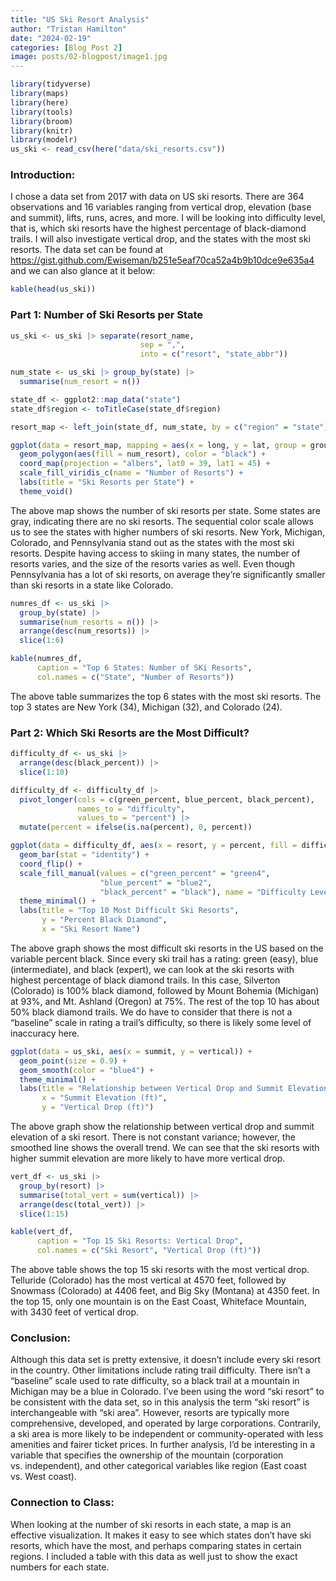 ```yaml
---
title: "US Ski Resort Analysis"
author: "Tristan Hamilton"
date: "2024-02-19"
categories: [Blog Post 2]
image: posts/02-blogpost/image1.jpg
---
```



```r
library(tidyverse)
library(maps)
library(here)
library(tools)
library(broom)
library(knitr)
library(modelr)
us_ski <- read_csv(here("data/ski_resorts.csv"))
```

### Introduction:
I chose a data set from 2017 with data on US ski resorts. There are 364 observations and 16 variables ranging from vertical drop, elevation (base and summit), lifts, runs, acres, and more. I will be looking into difficulty level, that is, which ski resorts have the highest percentage of black-diamond trails. I will also investigate vertical drop, and the states with the most ski resorts. The data set can be found at <https://gist.github.com/Ewiseman/b251e5eaf70ca52a4b9b10dce9e635a4> and we can also glance at it below:
```r
kable(head(us_ski))
```


### Part 1: Number of Ski Resorts per State
```r
us_ski <- us_ski |> separate(resort_name,
                             sep = ",",
                             into = c("resort", "state_abbr"))

num_state <- us_ski |> group_by(state) |>
  summarise(num_resort = n()) 

state_df <- ggplot2::map_data("state")
state_df$region <- toTitleCase(state_df$region)

resort_map <- left_join(state_df, num_state, by = c("region" = "state"))

ggplot(data = resort_map, mapping = aes(x = long, y = lat, group = group)) +
  geom_polygon(aes(fill = num_resort), color = "black") +
  coord_map(projection = "albers", lat0 = 39, lat1 = 45) +
  scale_fill_viridis_c(name = "Number of Resorts") +
  labs(title = "Ski Resorts per State") +
  theme_void() 
```
The above map shows the number of ski resorts per state. Some states are gray, indicating there are no ski resorts. The sequential color scale allows us to see the states with higher numbers of ski resorts. New York, Michigan, Colorado, and Pennsylvania stand out as the states with the most ski resorts. Despite having access to skiing in many states, the number of resorts varies, and the size of the resorts varies as well. Even though Pennsylvania has a lot of ski resorts, on average they're significantly smaller than ski resorts in a state like Colorado.

```r
numres_df <- us_ski |>
  group_by(state) |>
  summarise(num_resorts = n()) |>
  arrange(desc(num_resorts)) |>
  slice(1:6)

kable(numres_df,
      caption = "Top 6 States: Number of SKi Resorts",
      col.names = c("State", "Number of Resorts"))
```
The above table summarizes the top 6 states with the most ski resorts. The top 3 states are New York (34), Michigan (32), and Colorado (24). 

### Part 2: Which Ski Resorts are the Most Difficult?

```r
difficulty_df <- us_ski |>
  arrange(desc(black_percent)) |>
  slice(1:10) 

difficulty_df <- difficulty_df |>
  pivot_longer(cols = c(green_percent, blue_percent, black_percent),
               names_to = "difficulty",
               values_to = "percent") |>
  mutate(percent = ifelse(is.na(percent), 0, percent))

ggplot(data = difficulty_df, aes(x = resort, y = percent, fill = difficulty)) +
  geom_bar(stat = "identity") +
  coord_flip() +
  scale_fill_manual(values = c("green_percent" = "green4",
                    "blue_percent" = "blue2",
                    "black_percent" = "black"), name = "Difficulty Level") +
  theme_minimal() +
  labs(title = "Top 10 Most Difficult Ski Resorts",
       y = "Percent Black Diamond",
       x = "Ski Resort Name")
```
The above graph shows the most difficult ski resorts in the US based on the variable percent black. Since every ski trail has a rating: green (easy), blue (intermediate), and black (expert), we can look at the ski resorts with highest percentage of black diamond trails. In this case, Silverton (Colorado) is 100% black diamond, followed by Mount Bohemia (Michigan) at 93%, and Mt. Ashland (Oregon) at 75%. The rest of the top 10 has about 50% black diamond trails. We do have to consider that there is not a "baseline" scale in rating a trail's difficulty, so there is likely some level of inaccuracy here. 

```r
ggplot(data = us_ski, aes(x = summit, y = vertical)) +
  geom_point(size = 0.9) +
  geom_smooth(color = "blue4") +
  theme_minimal() +
  labs(title = "Relationship between Vertical Drop and Summit Elevation",
       x = "Summit Elevation (ft)",
       y = "Vertical Drop (ft)")
```
The above graph show the relationship between vertical drop and summit elevation of a ski resort. There is not constant variance; however, the smoothed line shows the overall trend. We can see that the ski resorts with higher summit elevation are more likely to have more vertical drop. 

```r
vert_df <- us_ski |>
  group_by(resort) |>
  summarise(total_vert = sum(vertical)) |>
  arrange(desc(total_vert)) |>
  slice(1:15)

kable(vert_df,
      caption = "Top 15 Ski Resorts: Vertical Drop",
      col.names = c("Ski Resort", "Vertical Drop (ft)"))
```
The above table shows the top 15 ski resorts with the most vertical drop. Telluride (Colorado) has the most vertical at 4570 feet, followed by Snowmass (Colorado) at 4406 feet, and Big Sky (Montana) at 4350 feet. In the top 15, only one mountain is on the East Coast, Whiteface Mountain, with 3430 feet of vertical drop. 

### Conclusion: 
Although this data set is pretty extensive, it doesn't include every ski resort in the country. Other limitations include rating trail difficulty. There isn't a "baseline" scale used to rate difficulty, so a black trail at a mountain in Michigan may be a blue in Colorado. I've been using the word "ski resort" to be consistent with the data set, so in this analysis the term "ski resort" is interchangeable with "ski area". However, resorts are typically more comprehensive, developed, and operated by large corporations. Contrarily, a ski area is more likely to be independent or community-operated with less amenities and fairer ticket prices. In further analysis, I'd be interesting in a variable that specifies the ownership of the mountain (corporation vs. independent), and other categorical variables like region (East coast vs. West coast). 

### Connection to Class: 
When looking at the number of ski resorts in each state, a map is an effective visualization. It makes it easy to see which states don't have ski resorts, which have the most, and perhaps comparing states in certain regions. I included a table with this data as well just to show the exact numbers for each state. 
